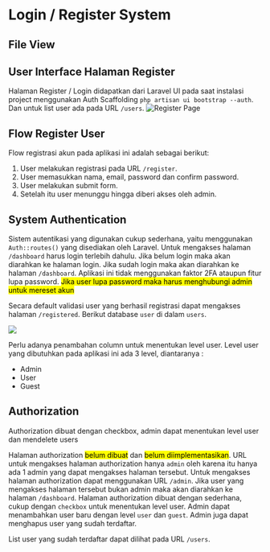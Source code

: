 # Login / Register System

## File View


<FileTree>
  <FileTree.Folder name="pages" defaultOpen>
    <FileTree.File name="_meta.json" />
    <FileTree.File name="..." />
    <FileTree.File name="index.mdx" />
    <FileTree.Folder name="about">
      <FileTree.File name="_meta.json" />
      <FileTree.File name="legal.md" />
      <FileTree.File name="index.mdx" />
    </FileTree.Folder>
  </FileTree.Folder>
</FileTree>

## User Interface Halaman Register

Halaman Register / Login didapatkan dari Laravel UI pada saat instalasi project menggunakan Auth Scaffolding `php artisan ui bootstrap --auth`. Dan untuk list user ada pada URL `/users`.
![Register Page](/register-page.png)

## Flow Register User

Flow registrasi akun pada aplikasi ini adalah sebagai berikut:

1. User melakukan registrasi pada URL `/register`.
2. User memasukkan nama, email, password dan confirm password.
3. User melakukan submit form.
4. Setelah itu user menunggu hingga diberi akses oleh admin.

## System Authentication

Sistem autentikasi yang digunakan cukup sederhana, yaitu menggunakan `Auth::routes()` yang disediakan oleh Laravel. Untuk mengakses halaman `/dashboard` harus login terlebih dahulu. Jika belum login maka akan diarahkan ke halaman login. Jika sudah login maka akan diarahkan ke halaman `/dashboard`.
Aplikasi ini tidak menggunakan faktor 2FA ataupun fitur lupa password. <mark>Jika user lupa password maka harus menghubungi admin untuk mereset akun</mark>

Secara default validasi user yang berhasil registrasi dapat mengakses halaman `/registered`. Berikut database `user` di dalam `users`.

![](/user/database-user.png)

Perlu adanya penambahan column untuk menentukan level user. Level user yang dibutuhkan pada aplikasi ini ada 3 level, diantaranya :

- Admin
- User
- Guest

## Authorization


<Callout type="info">Authorization dibuat dengan checkbox, admin dapat menentukan level user dan mendelete users</Callout>

Halaman authorization <mark>belum dibuat</mark> dan <mark>belum diimplementasikan</mark>. URL untuk mengakses halaman authorization hanya `admin` oleh karena itu hanya ada 1 admin yang dapat mengakses halaman tersebut. Untuk mengakses halaman authorization dapat menggunakan URL `/admin`. Jika user yang mengakses halaman tersebut bukan admin maka akan diarahkan ke halaman `/dashboard`.
Halaman authorization dibuat dengan sederhana, cukup dengan `checkbox` untuk menentukan level user. Admin dapat menambahkan user baru dengan level `user` dan `guest`. Admin juga dapat menghapus user yang sudah terdaftar.

List user yang sudah terdaftar dapat dilihat pada URL `/users`.

